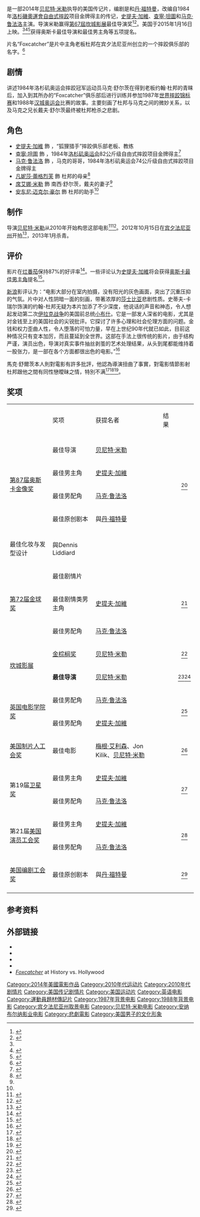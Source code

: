 {{noteTA
|T=zh-tw:暗黑冠軍路;zh-cn:狐狸猎手;zh-hk:獵狐捕手;
|G1=Movie
|G2=Show
|1=zh-cn:贝尼特·米勒;zh-hk:貝尼特·米勒;zh-tw:班奈特·米勒;
|2=zh-tw:暗黑冠軍路;zh-cn:狐狸猎手;zh-hk:獵狐捕手;
|3=zh-hans:查宁·塔图姆;zh-hant:查尼·泰坦;zh-tw:查寧·坦圖;zh-hk:卓寧·泰坦;zh-mo:卓寧·泰坦;
|4=zh-hant:舒爾茨; zh-hans:舒尔茨; zh-tw:舒茲; zh-hk:舒爾茲;
|5=zh-tw:安東尼·麥可·霍爾;zh-cn:安东尼·迈克尔·豪尔;zh-hk:安東尼·米高·荷;
}}
{{Infobox film
| name           = 狐狸猎手
| original_name  = ''{{lang|en|Foxcatcher}}''
| image          = Foxcatcher_First_Teaser_Poster.jpg
| alt            = 
| caption        = 美国海报
| director       = [[贝尼特·米勒|贝尼特·米勒]]
| producer       = {{Plainlist | 
* Anthony Bregman
* [[梅根·艾利森|梅根·艾利森]]
* Jon Kilik
* Bennett Miller }}
| writer         = {{Plainlist | 
* {{link-en|E·麦克斯·弗赖伊|E. Max Frye}} 
* [[丹·福特曼|丹·福特曼]] }}
| starring       = [[史提夫·加維|史提夫·加維]]<br />[[查尼·泰坦|查寧·坦圖]]<br />[[马克·鲁法洛|马克·鲁法洛]]
| music          = {{link-en|Rob Simonsen|Rob Simonsen}}<br />West Dylan Thordson<br />[[麥可·唐納|麥可·唐納]]
| cinematography = [[Greig_Fraser|Greig Fraser]]
| editing        = Stuart Levy<br />Conor O'Neill<br />{{link-en|Jay Cassidy|Jay Cassidy}}
| studio         = [[Annapurna_Pictures|Annapurna Pictures]]<br />{{link-en|Likely Story|Likely Story}}
| distributor    = [[索尼经典影片|索尼经典影片]]
| released       = {{film date|2014|5|19|[[第67屆坎城影展|坎城]]|2014|11|14|美国|2015|3|5|香港}}
| runtime        = 134分钟
| country        = {{美國電影產地}}
| language       = 英语
| budget         = 2400万美元
| gross          = 1920万美元
| hk_name        = 獵狐捕手
| tw_name        = 暗黑冠軍路
| cn_name        = 狐狸猎手
}}

{{作品名稱|name=''Foxcatcher''|hk=獵狐捕手|tw=暗黑冠軍路|cn=狐狸猎手}}是一部2014年[[贝尼特·米勒|贝尼特·米勒]]执导的美国传记片，编剧是{{link-en|E·麦克斯·弗赖伊|E. Max Frye}}和[[丹·福特曼|丹·福特曼]]，改编自1984年[[1984年夏季奧林匹克運動會|洛杉磯奧運會]][[自由式摔跤|自由式摔跤]]项目金牌得主{{link-en|马克·舒尔茨|Mark Schultz (wrestler)}}的传记，[[史提夫·加維|史提夫·加維]]、[[查尼·泰坦|查寧·坦圖]]和[[马克·鲁法洛|马克·鲁法洛]]主演。导演米勒赢得[[第67屆坎城影展|第67屆坎城影展]]最佳导演奖<ref name="Cannes2014">{{cite web |url=http://www.festival-cannes.fr/en/article/60533.html |title=2014 Official Selection |accessdate=17 April 2014 |work=Cannes |archive-date=2014-04-19 |archive-url=https://web.archive.org/web/20140419012319/http://www.festival-cannes.fr/en/article/60533.html |dead-url=no }}</ref><ref>{{cite news |first=Justin |last=Chang |date=April 17, 2014 |title=Cannes Unveils 2014 Official Selection Lineup |magazine=Variety |url=http://variety.com/2014/film/news/cannes-unveils-2014-official-selection-lineup-1201158710/ |accessdate=April 17, 2014 |archive-date=2015-05-07 |archive-url=https://web.archive.org/web/20150507124901/http://variety.com/2014/film/news/cannes-unveils-2014-official-selection-lineup-1201158710/ |dead-url=no }}</ref>。美国于2015年1月16日上映。<ref name="feinberg"/><ref name="Release">{{cite web|title=Sony Pictures Classics Moves Foxcatcher Back to 2014|url=http://www.comingsoon.net/news/movienews.php?id=109471|work=comingsoon.net|publisher=[[CraveOnline|CraveOnline]]|date=September 26, 2013|accessdate=September 26, 2013|archive-date=2013-10-01|archive-url=https://web.archive.org/web/20131001172939/http://www.comingsoon.net/news/movienews.php?id=109471|dead-url=no}}</ref><ref>{{Cite web |url=http://www.deadline.com/2014/04/foxcatcher-movie-release-date-november-14-sony-classics/ |title=存档副本 |accessdate=2014-05-22 |archive-date=2014-05-20 |archive-url=https://web.archive.org/web/20140520143150/http://www.deadline.com/2014/04/foxcatcher-movie-release-date-november-14-sony-classics/ |dead-url=no }}</ref>获得奥斯卡最佳导演和最佳男主角等五项提名。

片名“Foxcatcher”是片中主角老板杜邦在宾夕法尼亚州创立的一个摔跤俱乐部的名字。<ref >{{cite web |url=http://www.1905.com/news/20141022/812689.shtml#p1 |language= |title=《狐狸捕手》曝最新剧照 色调阴暗昏沉情绪抑郁 |publisher=电影网 |date=2014-10-22 |accessdate= |archive-url=https://web.archive.org/web/20141102091133/http://www.1905.com/news/20141022/812689.shtml#p1 |archive-date=2014-11-02 |dead-url=yes }}</ref>

==剧情==
讲述1984年洛杉矶奥运会摔跤冠军运动员马克·舒尔茨在得到老板约翰·杜邦的青睐后，加入到其所办的“Foxcatcher”俱乐部后进行训练并参加1987年[[世界摔跤锦标赛|世界摔跤锦标赛]]和1988年[[汉城奥运会|汉城奥运会]]比赛的故事。主要刻画了杜邦与马克之间的微妙关系，以及马克之兄长戴夫·舒尔茨最终被杜邦枪杀之悲剧。

==角色==
* [[史提夫·加維|史提夫·加維]] 飾 {{link-en|约翰·厄留梯尔·杜邦|John Eleuthère du Pont}}，“狐狸猎手”摔跤俱乐部老板、教练
* [[查尼·泰坦|查寧·坦圖]] 飾 {{link-en|马克·舒尔茨|Mark Schultz (wrestler)}}，1984年[[洛杉矶奥运会|洛杉矶奥运会]]82公斤级自由式摔跤项目金牌得主<ref name="sneider">{{cite news |first=Jeff |last=Sneider |date=October 10, 2012 |title=Hall joins Carell in 'Foxcatcher' |magazine=[[Variety_(magazine)|Variety]] |url=http://www.variety.com/article/VR1118060581 |accessdate=October 18, 2012 |archive-date=2012-12-25 |archive-url=https://web.archive.org/web/20121225185227/http://www.variety.com/article/VR1118060581/ |dead-url=no }}</ref>
* [[马克·鲁法洛|马克·鲁法洛]] 飾 {{link-en|戴夫·舒尔茨|Dave Schultz (wrestling)}}，马克的哥哥，1984年洛杉矶奥运会74公斤级自由式摔跤项目金牌得主
* [[凡妮莎·蕾格烈芙|凡妮莎·蕾格烈芙]] 飾 杜邦的母亲<ref name="lodge">{{cite news |first=Guy |last=Lodge |date=May 12, 2014 |title=Cannes Check 2014: Channing Tatum and Steve Carell in Bennett Miller's 'Foxcatcher' |magazine=[[HitFix|HitFix]] |url=http://www.hitfix.com/in-contention/cannes-check-2014-channing-tatum-and-steve-carell-in-bennett-millers-foxcatcher |accessdate=May 13, 2014 |archive-date=2014-05-23 |archive-url=https://web.archive.org/web/20140523230515/http://www.hitfix.com/in-contention/cannes-check-2014-channing-tatum-and-steve-carell-in-bennett-millers-foxcatcher |dead-url=no }}</ref>
* [[絲安娜·美娜|席艾娜·米勒]] 飾 南西·舒尔茨，戴夫的妻子<ref name="lodge"/>
* [[安东尼·迈克尔·豪尔|安东尼·迈克尔·豪尔]] 飾 杜邦的助手<ref name="sneider"/>

==制作==
导演[[贝尼特·米勒|贝尼特·米勒]]从2010年开始构思这部电影<ref>{{cite news |first=Jeff |last=Sneider |date=September 30, 2012 |title=Megan Ellison to finance 'Foxcatcher' |magazine=Variety |url=http://www.variety.com/article/VR1118043717 |accessdate=October 20, 2012 |archive-date=2021-02-18 |archive-url=https://web.archive.org/web/20210218013344/https://variety.com/2011/film/news/megan-ellison-to-finance-foxcatcher-1118043717/ |dead-url=no }}</ref><ref name="feinberg">{{cite news |first=Scott |last=Feinberg |date=August 15, 2014 |title='Foxcatcher' Jumps to Sony Pictures Classics; Release Date Set |magazine=[[The_Hollywood_Reporter|The Hollywood Reporter]] |url=http://www.hollywoodreporter.com/race/foxcatcher-jumps-sony-pictures-classics-602726 |accessdate=August 16, 2013 |archive-date=2014-06-08 |archive-url=https://web.archive.org/web/20140608234056/http://www.hollywoodreporter.com/race/foxcatcher-jumps-sony-pictures-classics-602726 |dead-url=no }}</ref>。2012年10月15日在[[宾夕法尼亚州|宾夕法尼亚州]]开拍<ref name="serafini">{{cite news |first=Kristina |last=Serafini |date=October 17, 2012 |title=Film crews back in Sewickley area |newspaper=[[Tribune-Review|Tribune-Review]] |url=http://triblive.com/neighborhoods/2780178-74/sewickley-movie-road-mcdaniel-crews-film-edgeworth-filmed-heights-shot |accessdate=October 18, 2012 |archiveurl=https://www.webcitation.org/6CzAN8cO5?url=http://triblive.com/neighborhoods/2780178-74/sewickley-movie-road-mcdaniel-crews-film-edgeworth-filmed-heights-shot |archivedate=2012-12-17 |deadurl=no }}</ref>，2013年1月杀青。

==评价==
影片在[[烂番茄|烂番茄]]保持87%的好评率<ref>{{Cite web |url=http://www.rottentomatoes.com/m/foxcatcher/ |title=存档副本 |accessdate=2014-05-22 |archive-date=2014-05-19 |archive-url=https://web.archive.org/web/20140519190729/http://www.rottentomatoes.com/m/foxcatcher/ |dead-url=no }}</ref>。一些评论认为[[史提夫·加維|史提夫·加維]]将会获得[[奥斯卡最佳男主角|奥斯卡最佳男主角]]提名<ref>{{cite news |last=Shoard |first=Catherine |url=http://www.theguardian.com/film/2014/may/19/cannes-acclaim-for-steve-carell-in-foxcatcher-sparks-oscars-hopes |title=Cannes acclaim for Steve Carell in Foxcatcher prompts Oscars tips |date=19 May 2014 |accessdate=20 May 2014 |publisher=The Guardian |archive-date=2014-05-22 |archive-url=https://web.archive.org/web/20140522053940/http://www.theguardian.com/film/2014/may/19/cannes-acclaim-for-steve-carell-in-foxcatcher-sparks-oscars-hopes |dead-url=no }}</ref>。

[[新浪|新浪]]影评认为：“电影大部分在室内拍摄，没有阳光的灰色画面，突出了沉重压抑的气氛。片中对人性阴暗一面的刻画，带著浓厚的[[莎士比亚|莎士比亚]]悲剧性质。史蒂夫-卡瑞尔饰演的约翰-杜邦无疑为本片加添了不少深度，他说话的声音和神态，令人想起发动第二次[[伊拉克战争|伊拉克战争]]的美国前总统[[小布什|小布什]]。它是一部发人深省的电影，尤其是对金钱至上的美国社会的尖锐批评。它探讨了许多心理和社会伦理方面的问题。金钱和权力歪曲人性，令人堕落的可怕力量，早在上世纪90年代就已如此，目前这种情况只有变本加厉，而且蔓延到全世界。这部在手法上很传统的影片，由于结构严谨，演员出色，导演对真实事件抽丝剥茧的艺术处理结果，从头到尾都能维持着一股张力，是一部在各个方面都很出色的电影。”<ref >{{cite web |url=http://ent.sina.com.cn/r/i/2014-05-22/07184146011.shtml |language= |title=《狐狸猎手》：手法传统结构严谨演员出色 |publisher=新浪娱乐 |date=2014年5月22日 |accessdate= |archive-url=https://web.archive.org/web/20140522110351/http://ent.sina.com.cn/r/i/2014-05-22/07184146011.shtml |archive-date=2014年5月22日 |dead-url=yes }}</ref>

馬克·舒爾茨本人則對電影有許多批評，他認為導演扭曲了事實，對電影情節影射杜邦跟他之間有同性戀曖昧之情，特別不满<ref>{{Cite web |url=https://twitter.com/MarkSchultzy/status/549710019684347905 |title=存档副本 |accessdate=2015-01-13 |archive-date=2016-03-05 |archive-url=https://web.archive.org/web/20160305040753/https://twitter.com/MarkSchultzy/status/549710019684347905 |dead-url=no }}</ref><ref>{{Cite web |url=http://uk.businessinsider.com/foxcatcher-movie-slammed-by-mark-schultz-2015-1?r=US |title=存档副本 |accessdate=2015-01-13 |archive-date=2015-01-10 |archive-url=https://web.archive.org/web/20150110045112/http://uk.businessinsider.com/foxcatcher-movie-slammed-by-mark-schultz-2015-1?r=US |dead-url=no }}</ref><ref>{{Cite web |url=http://www.theguardian.com/film/2015/jan/02/mark-schultz-attacks-gay-relationship-in-wrestling-biopic-foxcatcher |title=存档副本 |accessdate=2015-01-13 |archive-date=2015-01-11 |archive-url=https://web.archive.org/web/20150111023659/http://www.theguardian.com/film/2015/jan/02/mark-schultz-attacks-gay-relationship-in-wrestling-biopic-foxcatcher |dead-url=no }}</ref>。

== 奖项 ==
{{Anchor|Awards|Accolades}}
{| class="wikitable sortable"
|
! 奖项 !! 获提名者 !! 结果 !! {{Abbr|Ref(s)|参考}}
|-
| rowspan ="6" |[[第87届奥斯卡金像奖|第87届奥斯卡金像奖]]
|-
| 最佳导演
| [[贝尼特·米勒|贝尼特·米勒]]
| {{nom}}
| rowspan="5" align="center" |<ref>{{cite news | title=2015 Oscar Nominations Led By 'Birdman' & 'The Grand Budapest Hotel' With 9 Nominations Each | date=15 January 2015 | work=[[The_Playlist|The Playlist]] | publisher=[[Indiewire|Indiewire]] | url=http://blogs.indiewire.com/theplaylist/live-the-2015-oscar-nominations-as-they-happen-20150115 | first1=Kevin | last1=Jagernauth | accessdate=15 January 2015 | archive-url=https://web.archive.org/web/20150116101351/http://blogs.indiewire.com/theplaylist/live-the-2015-oscar-nominations-as-they-happen-20150115 | archive-date=2015-01-16 | dead-url=yes }}</ref>
|-
| 最佳男主角
| [[史提夫·加維|史提夫·加維]]
| {{nom}}
|-
| 最佳男配角
| [[马克·鲁法洛|马克·鲁法洛]]
| {{nom}}
|-
| 最佳原创剧本
| {{tsl|en|E. Max Frye|E·麦克斯·弗赖伊}}與[[丹·福特曼|丹·福特曼]]
| {{nom}}
|-
|-
| 最佳化妆与发型设计
| {{tsl|en|Bill Corso|比尔·科森}}與Dennis Liddiard
| {{nom}}
|-
| rowspan="3" | [[第72届金球奖|第72届金球奖]]
| 最佳剧情片
|
| {{nom}}
| rowspan="3" align="center" | <ref>{{cite web |url=http://deadline.com/2014/12/golden-globes-nominations-full-list-1201319551/ |title=Golden Globes Nominations: 'Birdman', 'Imitation Game' & 'Boyhood' Lead Film, More Surprises On TV Side |date=December 11, 2014 |first=Patrick |last=Hipes |website=[[Deadline.com|Deadline.com]] |accessdate=January 2, 2015 |archive-date=2015-01-04 |archive-url=https://web.archive.org/web/20150104190950/http://deadline.com/2014/12/golden-globes-nominations-full-list-1201319551/ |dead-url=no }}</ref>
|-
| 最佳剧情类男主角
| [[史提夫·加維|史提夫·加維]]
| {{nom}}
|-
| 最佳男配角
| [[马克·鲁法洛|马克·鲁法洛]]
| {{nominated}}
|-
| rowspan="2" | [[坎城影展|坎城影展]]
| [[金棕榈奖|金棕榈奖]]
| [[贝尼特·米勒|贝尼特·米勒]]
| {{nom}}
| align="center" | <ref>{{cite web|title='The Search' And New Jean-Luc Godard Lead Cannes 2014 Line-Up|url=http://blogs.indiewire.com/theplaylist/foxcatcher-map-to-the-stars-the-rover-the-search-and-new-jean-luc-godard-lead-cannes-2014-line-up-20140417|accessdate=April 17, 2014|archive-url=https://web.archive.org/web/20141006132140/http://blogs.indiewire.com/theplaylist/foxcatcher-map-to-the-stars-the-rover-the-search-and-new-jean-luc-godard-lead-cannes-2014-line-up-20140417|archive-date=2014-10-06|dead-url=yes}}</ref>
|-
| '''最佳导演'''
| [[贝尼特·米勒|贝尼特·米勒]]
| {{won}}
| align="center" | <ref>{{cite web|title=Cannes: 'Winter Sleep' Wins the Palme d'Or|url=http://www.hollywoodreporter.com/news/cannes-winter-sleep-wins-palme-706988|accessdate=May 8, 2014|archive-date=2016-03-04|archive-url=https://web.archive.org/web/20160304130027/http://www.hollywoodreporter.com/news/cannes-winter-sleep-wins-palme-706988|dead-url=no}}</ref><ref>{{cite web|title='Winter Sleep' Wins Palme d'Or at 2014 Cannes Film Festival; Full List of Winners|url=http://www.indiewire.com/article/the-2014-cannes-film-festival-award-winners-as-they-come-in|accessdate=May 8, 2014|archive-date=2016-03-03|archive-url=https://web.archive.org/web/20160303231930/http://www.indiewire.com/article/the-2014-cannes-film-festival-award-winners-as-they-come-in|dead-url=no}}</ref>
|-
| rowspan="2"|[[英国电影学院奖|英国电影学院奖]]
| 最佳男配角
| [[马克·鲁法洛|马克·鲁法洛]]
| {{nom}}
| style="text-align:center;" rowspan="2" |<ref>{{cite web |url=http://deadline.com/2015/01/bafta-nominations-2015-baftas-nominees-full-list-1201344262/ |title=BAFTA Nominations: ‘Grand Budapest Hotel’ Leads With 11 – Full List |publisher=Deadline.com |date=January 8, 2015 |accessdate=January 9, 2015 |archive-date=2018-06-12 |archive-url=https://web.archive.org/web/20180612163306/https://deadline.com/2015/01/bafta-nominations-2015-baftas-nominees-full-list-1201344262/ |dead-url=no }}</ref>
|-
| 最佳男配角
| [[史提夫·加維|史提夫·加維]]
| {{nom}}
|-
| rowspan="1" | [[美国制片人工会奖|美国制片人工会奖]]
| 最佳电影
| [[梅根·艾利森|梅根·艾利森]]、Jon Kilik、[[贝尼特·米勒|贝尼特·米勒]]
| {{nom}}
| align="center" | <ref>{{cite web|url=http://deadline.com/2015/01/american-sniper-birdman-boyhood-pga-awards-nominees-full-list-1201341195/|title='American Sniper,' 'Birdman' & 'Boyhood' Among PGA Awards Nominees|publisher=Deadline.com|date=January 5, 2015|accessdate=January 5, 2015|archive-date=2015-02-01|archive-url=https://web.archive.org/web/20150201162249/http://deadline.com/2015/01/american-sniper-birdman-boyhood-pga-awards-nominees-full-list-1201341195/|dead-url=no}}</ref>
|-
| rowspan="2" | 第19届[[卫星奖|卫星奖]]
| 最佳男主角
| [[史提夫·加維|史提夫·加維]]
| {{nom}}
| rowspan="2" align="center" | <ref>{{Cite web |url=http://www.pressacademy.com/award_cat/current-nominees/ |title=存档副本 |accessdate=2015-01-17 |archive-date=2015-11-06 |archive-url=https://web.archive.org/web/20151106163109/http://www.pressacademy.com/award_cat/current-nominees/ |dead-url=no }}</ref>
|-
| 最佳男配角
| [[马克·鲁法洛|马克·鲁法洛]]
| {{nom}}
|-
| rowspan="2" | 第21届[[美国演员工会奖|美国演员工会奖]]
| 最佳男主角
| [[史提夫·加維|史提夫·加維]]
| {{nom}}
| rowspan="2" align="center" | <ref>{{cite news |url=http://www.usatoday.com/story/life/movies/2014/12/10/screen-actors-guild-nominations/20183747/ |title=Viola Davis, 'Theory' snag SAG nominations |newspaper=[[USA_Today|USA Today]] |date=December 10, 2014 |first=Ann |last=Oldenburg |accessdate=January 2, 2015 |archive-date=2014-12-10 |archive-url=https://web.archive.org/web/20141210165142/http://www.usatoday.com/story/life/movies/2014/12/10/screen-actors-guild-nominations/20183747/ |dead-url=no }}</ref>
|-
| 最佳男配角
| [[马克·鲁法洛|马克·鲁法洛]]
| {{nom}}
|-
| [[美国编剧工会奖|美国编剧工会奖]]
| 最佳原创剧本
| {{tsl|en|E. Max Frye|E·麦克斯·弗赖伊}}與[[丹·福特曼|丹·福特曼]]
| {{nom}}
| align="center" | <ref>{{cite web |url=https://deadline.com/2015/01/writers-guild-awards-nominations-2015-full-list-1201342591/ |title=Writers Guild Awards Nominations: 'Whiplash', 'Gone Girl', 'Guardians' On Diverse List |publisher=Deadline.com |date=January 7, 2015 |accessdate=January 7, 2015 |archive-date=2015-01-10 |archive-url=https://web.archive.org/web/20150110031410/http://deadline.com/2015/01/writers-guild-awards-nominations-2015-full-list-1201342591/ |dead-url=no }}</ref>
|-
|}

==参考资料==
{{Reflist|2}}

==外部链接==
* {{IMDb title|1100089}}
* {{mojo title|foxcatcher}}
* {{rotten-tomatoes|foxcatcher}}
* {{metacritic film|foxcatcher}}
* [https://web.archive.org/web/20150206001642/http://www.historyvshollywood.com/reelfaces/foxcatcher/ ''Foxcatcher''] at History vs. Hollywood

{{Bennett Miller}}
{{DEFAULTSORT:Foxcatcher}}
[[Category:2014年美國電影作品|Category:2014年美國電影作品]]
[[Category:2010年代运动片|Category:2010年代运动片]]
[[Category:2010年代剧情片|Category:2010年代剧情片]]
[[Category:美国传记剧情片|Category:美国传记剧情片]]
[[Category:美国运动片|Category:美国运动片]]
[[Category:英语电影|Category:英语电影]]
[[Category:運動員題材傳記片|Category:運動員題材傳記片]]
[[Category:1987年背景电影|Category:1987年背景电影]]
[[Category:1988年背景电影|Category:1988年背景电影]]
[[Category:宾夕法尼亚州取景电影|Category:宾夕法尼亚州取景电影]]
[[Category:贝尼特·米勒电影|Category:贝尼特·米勒电影]]
[[Category:安纳布尔纳影业电影|Category:安纳布尔纳影业电影]]
[[Category:悲劇電影|Category:悲劇電影]]
[[Category:美国男子的文化形象|Category:美国男子的文化形象]]